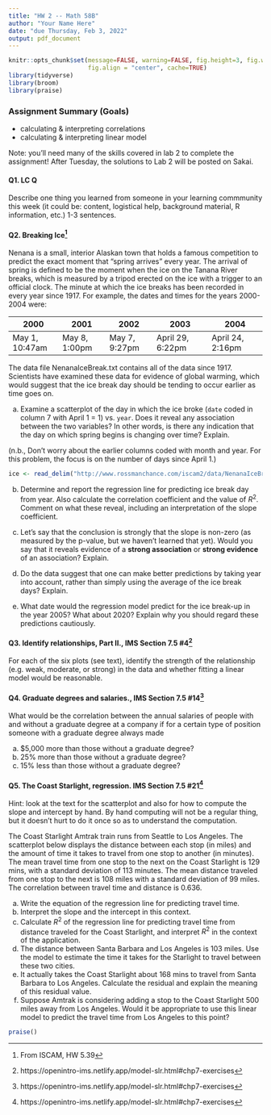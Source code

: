 ```yaml
---
title: "HW 2 -- Math 58B"
author: "Your Name Here"
date: "due Thursday, Feb 3, 2022"
output: pdf_document
---
```



```r
knitr::opts_chunk$set(message=FALSE, warning=FALSE, fig.height=3, fig.width=5, 
                      fig.align = "center", cache=TRUE)
library(tidyverse)
library(broom)
library(praise)
```


### Assignment Summary (Goals)
* calculating & interpreting correlations
* calculating & interpreting linear model

Note:  you'll need many of the skills covered in lab 2 to complete the assignment!  After Tuesday, the solutions to Lab 2 will be posted on Sakai.

#### Q1. LC Q
Describe one thing you learned from someone in your learning commmunity this week (it could be: content, logistical help, background material, R information, etc.)  1-3 sentences.


#### Q2. **Breaking Ice**^[From ISCAM, HW 5.39]


Nenana is a small, interior Alaskan town that holds a famous competition to predict the exact moment that “spring arrives” every year.  The arrival of spring is defined to be the moment when the ice on the Tanana River breaks, which is measured by a tripod erected on the ice with a trigger to an official clock.  The minute at which the ice breaks has been recorded in every year since 1917.  For example, the dates and times for the years 2000-2004 were:  

| 2000           | 2001          | 2002          | 2003             | 2004             |
|----------------|---------------|---------------|------------------|------------------|
| May 1, 10:47am | May 8, 1:00pm | May 7, 9:27pm | April 29, 6:22pm | April 24, 2:16pm |


The data file NenanaIceBreak.txt contains all of the data since 1917.  Scientists have examined these data for evidence of global warming, which would suggest that the ice break day should be tending to occur earlier as time goes on.  

(a)	Examine a scatterplot of the day in which the ice broke (`date` coded in column 7 with April 1 = 1) vs. `year`.  Does it reveal any association between the two variables?  In other words, is there any indication that the day on which spring begins is changing over time?  Explain.  

(n.b., Don't worry about the earlier columns coded with month and year.  For this problem, the focus is on the number of days since April 1.)

```r
ice <- read_delim("http://www.rossmanchance.com/iscam2/data/NenanaIceBreak.txt", "\t")
```

(b)	Determine and report the regression line for predicting ice break day from year.  Also calculate the correlation coefficient and the value of $R^2$.  Comment on what these reveal, including an interpretation of the slope coefficient.  


(c)	Let's say that the conclusion is strongly that the slope is non-zero (as measured by the p-value, but we haven't learned that yet).  Would you say that it reveals evidence of a **strong association** or **strong evidence** of an association?  Explain.  

(d)	Do the data suggest that one can make better predictions by taking year into account, rather than simply using the average of the ice break days?  Explain.  
                        
(e)	What date would the regression model predict for the ice break-up in the year 2005?  What about 2020?  Explain why you should regard these predictions cautiously.

#### Q3. Identify relationships, Part II., IMS Section 7.5 #4^[https://openintro-ims.netlify.app/model-slr.html#chp7-exercises]

For each of the six plots (see text), identify the strength of the relationship (e.g. weak, moderate, or strong) in the data and whether fitting a linear model would be reasonable.



#### Q4. Graduate degrees and salaries., IMS Section 7.5 #14^[https://openintro-ims.netlify.app/model-slr.html#chp7-exercises]

What would be the correlation between the annual salaries of people with and without a graduate degree at a company if for a certain type of position someone with a graduate degree always made

(a) $5,000 more than those without a graduate degree?
(b) 25% more than those without a graduate degree? 
(c) 15% less than those without a graduate degree?



#### Q5. The Coast Starlight, regression. IMS Section 7.5 #21^[https://openintro-ims.netlify.app/model-slr.html#chp7-exercises]

Hint: look at the text for the scatterplot and also for how to compute the slope and intercept by hand.  By hand computing will not be a regular thing, but it doesn't hurt to do it once so as to understand the computation.

The Coast Starlight Amtrak train runs from Seattle to Los Angeles. The scatterplot below displays the distance between each stop (in miles) and the amount of time it takes to travel from one stop to another (in minutes). The mean travel time from one stop to the next on the Coast Starlight is 129 mins, with a standard deviation of 113 minutes. The mean distance traveled from one stop to the next is 108 miles with a standard deviation of 99 miles. The correlation between travel time and distance is 0.636.

(a) Write the equation of the regression line for predicting travel time. 
(b) Interpret the slope and the intercept in this context. 
(c) Calculate $R^2$ of the regression line for predicting travel time from distance traveled for the Coast Starlight, and interpret $R^2$ in the context of the application. 
(d) The distance between Santa Barbara and Los Angeles is 103 miles. Use the model to estimate the time it takes for the Starlight to travel between these two cities. 
(e) It actually takes the Coast Starlight about 168 mins to travel from Santa Barbara to Los Angeles. Calculate the residual and explain the meaning of this residual value. 
(f) Suppose Amtrak is considering adding a stop to the Coast Starlight 500 miles away from Los Angeles. Would it be appropriate to use this linear model to predict the travel time from Los Angeles to this point?


```r
praise()
```